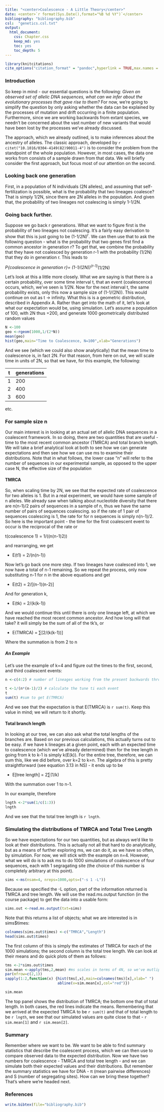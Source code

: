 ```yaml
---
title: "<center>Coalescence - A Little Theory</center>"
date: <center>`r format(Sys.Date(),format="%B %d %Y")`</center>
bibliography: "bibliography.bib"
csl:  "genetics.csl.txt"
output:
  html_document:
    css: Chapter.css
    keep_md: yes
    toc: yes
    toc_depth: 5
---
```


```r
library(knitcitations)
cite_options("citation_format" = "pandoc",hyperlink = TRUE,max.names = 2)
```

### Introduction

So keep in mind - our essential questions is the following:  *Given an observed set of allelic DNA sequences, what can we infer about the evolutionary processes that gave rise to them?*  For now, we're going to simplify the question by only asking whether the data can be explained by the processes of mutation and drift occurring in a finite population.  Furthermore, since we are working backwards from extant species, we needn't be concerned about the vast number of new variants that would have been lost by the processes we've already discussed.

The approach, which we already outlined, is to make inferences about the ancestry of alleles.  The classic approach, developed by  `r citet("10.1016/0304-4149(82)90011-4")` is to consider the problem from the standpoint of the whole population.  However, in most cases, the data one works from consists of a sample drawn from that data.   We will briefly consider the first approach, but focus most of our attention on the second.

### Looking back one generation

First, in a population of N individuals (2N alleles), and assuming that self-fertilization is possible, what is the probability that two lineages coalesce?  That is simply 1/2N, since there are 2N alleles in the population.  And given that, the probability of two lineages not coalescing is simply 1-1/2N.

### Going back further.

Suppose we go back r generations.  What we want to figure first is the probability of two lineages not coalescing.  It's a fairly easy derivation to show that this is just going to be (1-1/2N)^r^.  We can then use that to ask the following question - what is the probability that two genes first find a common ancestor in generation r?  To get that, we combine the probability that they have not coalesced by generation r-1 with the probability (1/2N) that they do in generation r.  This leads to

*P{coalescence in generation r}= (1-1/(2N))^(r-1)^*(1/2N)

Let's look at this a little more closely.  What we are saying is that there is a certain probability, over some time interval t, that an event (coalescence) occurs, which, we've seen is 1/2N.  Now for the next interval t, the same probability exists, only this now a sample size of (1-1/(2N)).  This would continue on out as t -> infinity.  What this is is a geometric distribution, described in Appendix A.  Rather than get into the math of it, let's look at what our expectation would be, using simulation.  Let's assume a population of 100, with 2N thus =200, and generate 1000 geometrically distributed random values
```r
N <-100
geo <-rgeom(1000,1/(2*N))
mean(geo)
hist(geo,main="Time to Coalescence, N=100",xlab="Generations")
```
And we see (which we could also show analytically) that the mean time to coalescence is, in fact 2N.  For that reason, from here on out, we will scale time in units of 2N, so that we have, for this example, the following:

t | generations
---|---
1|200
2|400
3|600

etc.  

### For sample size n

Our main interest is in looking at an actual set of allelic DNA sequences in a coalescent framework.  In so doing, there are two quantities that are useful - time to the most recent common ancestor (TMRCA) and total branch length.  We will take a brief analytical look at both to see how we can generate expectations and then see how we can use ms to examine their distributions.  Note that in what follows, the lower case "n" will refer to the number of sequences in our experimental sample, as opposed to the upper case N, the effective size of the population

#### TMRCA

So, when scaling time by 2N, we see that the expected rate of coalescence for two alleles is 1.  But in a real experiment, we would have some sample of n alleles.  We already saw when talking about nucleotide diversity that there are n(n-1)/2 pairs of sequences in a sample of n, thus we have the same number of pairs of sequences coalescing.  so if the rate of 1 pair of sequences coalescing is 1, the rate for for n sequences is simply n(n-1)/2.  So here is the important point - the time for the first coalescent event to occur is the reciprocal of the rate or

t(coalescence 1) = 1/((n(n-1)2))

and rearranging, we get

* E(t1) = 2/(n(n-1))


Now let's go back one more step.  If two lineages have coalesced into 1, we now have a total of n-1 remaining.  So we repeat the process, only now substituting n-1 for n in the above equations and get

* E(t2) = 2/[(n-1)(n-2)]

And for generation k,

* E(tk) = 2/(k(k-1))

And we would continue this until there is only one lineage left, at which we have reached the most recent common ancestor.  And how long will that take?  it will simply be the sum of all of the tk's, or

* E(TMRCA) = ∑[2/(k(k-1))]

Where the summation is from 2 to n

##### An Example

Let's use the example of k=4 and figure out the times to the first, second, and third coalescent events:

```r
n <-c(4:2) # number of lineages working from the present backwards through the coalescent events

t <-1/(n*(n-1)/2) # calculate the tune ti each event
t
sum(t) #sum to get E(TMRCA)
```

And we see that the expectation is that E(TMRCA)  is `r sum(t)`.  Keep this value in mind; we will return to it shortly.

#### Total branch length

In looking at our tree, we can also ask what the total lengths of the branches are.  Based on our previous calculations, this actually turns out to be easy.  if we have k lineages at a given point, each with an expected time to coalescence (which we've already determined) then for the tree length in going from k to k-1 is simply k(E(k)).  For the entire tree, therefore, we can sum this, like we did before, over k=2 to k=n.  The algebra of this is pretty straightforward (see equation 3.13 in NS) - it ends up to be

* E[tree length] = 2∑(1/k)

With the summation over 1 to n-1.

In our example, therefore
```r
lngth <-2*sum(1/c(1:3))
lngth
```
And we see that the total tree length is `r lngth`.

### Simulating the distributions of TMRCA and Total Tree Length

So we have expectations for our two quantities, but as always we'd like to look at their distributions.  This is actually not all that hard to do analytically, but as a means of further exploring ms, we can do it, as we have so often, by simulation.  For now, we will stick with the example on n=4.  However, what we will do is to ask ms to do 1000 simulations of coalescence of four sequences, each with 1 segragating site (the choice of this number is completely arbitrary at this point).

```r
sims <-ms(nsam=4, nreps=1000,opts=("-s 1 -L"))
```
Because we specified the -L option, part of the information returned is TMRCA and tree length.  We will use the read.ms.output function (in the course package) to get the data into a usable form:
```r
sims.out <-read.ms.output(txt=sims)

```
Note that this returns a list of objects; what we are interested is in sims$times:

```r
colnames(sims.out$times) <-c("TMRCA","Length")
head(sims.out$times)

```
The first column of this is simply the estimates of TMRCA for each of the 1000 simulations; the second column is the total tree length.  We can look at their means and do quick plots of them as follows:

```r
tms <-2*sims.out$times
sim.mean <-apply(tms,2,mean) #ms scales in terms of 4N, so we've mutliplied by 2 for comparison's sake.
par(mfrow=c(2,1))
sapply(1:2,function(x) {hist(tms[,x],main=colnames(tms)[x],xlab=" ")
                        abline(v=sim.mean[x],col="red")})

sim.mean
```



The top panel shows the distribution of TMRCA; the bottom one that of total length. In both cases, the red lines indicate the means. Remembering that we arrived at the expected TMRCA to be `r sum(t)` and that of total length to be `r lngth`, we see that our simulated values are quite close to that - `r sim.mean[1]` and `r sim.mean[2]`.

### Summary

Remember where we want to be.  We want to be able to find summary statistics that describe the coalescent process, which we can then use to compare observed data to the expected distribution.  Now we have two numbers for coalescence - TMRCA and total tree length - and we can simulate both their expected values and their distributions.  But remember the summary statistics we have for DNA - π (mean pairwise differences) and S (number of segregating sites).  How can we bring these together?  That's where we're headed next.

### References

```r
write.bibtex(file="bibliography.bib")
```

